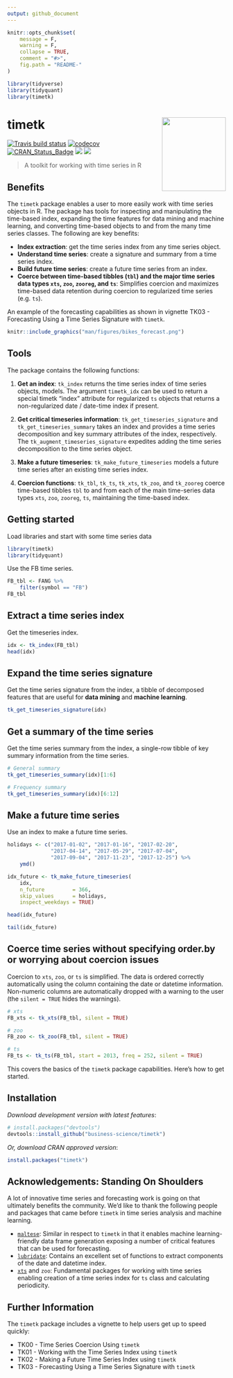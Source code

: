 ```yaml
---
output: github_document
---
```


<!-- README.md is generated from README.Rmd. Please edit that file -->

```r
knitr::opts_chunk$set(
    message = F, 
    warning = F,
    collapse = TRUE,
    comment = "#>",
    fig.path = "README-"
)
```

```r
library(tidyverse)
library(tidyquant)
library(timetk)
```


# timetk <img src="man/figures/logo.png" width="147" height="170" align="right" />

[![Travis build status](https://travis-ci.org/business-science/timetk.svg?branch=master)](https://travis-ci.org/business-science/timetk)
[![codecov](https://codecov.io/gh/business-science/timetk/branch/master/graph/badge.svg)](https://codecov.io/gh/business-science/timetk)
[![CRAN_Status_Badge](http://www.r-pkg.org/badges/version/timetk)](https://cran.r-project.org/package=timetk)
![](http://cranlogs.r-pkg.org/badges/timetk?color=brightgreen)
![](http://cranlogs.r-pkg.org/badges/grand-total/timetk?color=brightgreen)



> A toolkit for working with time series in R

## Benefits

The `timetk` package enables a user to more easily work with time series objects in R. The package has tools for inspecting and manipulating the time-based index, expanding the time features for data mining and machine learning, and converting time-based objects to and from the many time series classes. The following are key benefits:

* __Index extraction__: get the time series index from any time series object.
* __Understand time series__: create a signature and summary from a time series index.
* __Build future time series__: create a future time series from an index.
* __Coerce between time-based tibbles (`tbl`) and the major time series data types `xts`, `zoo`, `zooreg`, and `ts`__: Simplifies coercion and maximizes time-based data retention during coercion to regularized time series (e.g. `ts`).

An example of the forecasting capabilities as shown in vignette TK03 - Forecasting Using a Time Series Signature with `timetk`.

```r
knitr::include_graphics("man/figures/bikes_forecast.png")
```

## Tools

The package contains the following functions:

1. __Get an index__: `tk_index` returns the time series index of time
series objects, models. The argument `timetk_idx` can be used to return a
special timetk "index" attribute for regularized `ts` objects that returns a
non-regularized date / date-time index if present.

2. __Get critical timeseries information__: `tk_get_timeseries_signature` and `tk_get_timeseries_summary` takes an index and provides a time series decomposition and key summary attributes of the index, respectively. The `tk_augment_timeseries_signature` expedites adding the time series decomposition to the time series object. 

3. __Make a future timeseries__: `tk_make_future_timeseries` models a
future time series after an existing time series index.  

4. __Coercion functions__: `tk_tbl`, `tk_ts`, `tk_xts`, `tk_zoo`, and
`tk_zooreg` coerce time-based tibbles `tbl` to and from each of the main
time-series data types `xts`, `zoo`, `zooreg`, `ts`, maintaining the time-based
index.

## Getting started

Load libraries and start with some time series data

```r
library(timetk)
library(tidyquant)
```

Use the FB time series.

```r
FB_tbl <- FANG %>%
    filter(symbol == "FB")
FB_tbl
```


## Extract a time series index

Get the timeseries index.

```r
idx <- tk_index(FB_tbl)
head(idx)
```

## Expand the time series signature

Get the time series signature from the index, a tibble of decomposed features that are useful for __data mining__ and __machine learning__. 

```r
tk_get_timeseries_signature(idx)
```

## Get a summary of the time series

Get the time series summary from the index, a single-row tibble of key summary information from the time series.

```r
# General summary
tk_get_timeseries_summary(idx)[1:6]

# Frequency summary
tk_get_timeseries_summary(idx)[6:12]
```

## Make a future time series

Use an index to make a future time series.  

```r
holidays <- c("2017-01-02", "2017-01-16", "2017-02-20",
              "2017-04-14", "2017-05-29", "2017-07-04",
              "2017-09-04", "2017-11-23", "2017-12-25") %>%
    ymd()

idx_future <- tk_make_future_timeseries(
    idx, 
    n_future         = 366, 
    skip_values      = holidays, 
    inspect_weekdays = TRUE) 

head(idx_future)
```

```r
tail(idx_future)
```


## Coerce time series without specifying order.by or worrying about coercion issues

Coercion to `xts`, `zoo`, or `ts` is simplified. The data is ordered correctly automatically using the column containing the date or datetime information. Non-numeric columns are automatically dropped with a warning to the user (the `silent = TRUE` hides the warnings).

```r
# xts
FB_xts <- tk_xts(FB_tbl, silent = TRUE)
```

```r
# zoo
FB_zoo <- tk_zoo(FB_tbl, silent = TRUE)
```

```r
# ts
FB_ts <- tk_ts(FB_tbl, start = 2013, freq = 252, silent = TRUE)
```


This covers the basics of the `timetk` package capabilities. Here's how to get started.

## Installation

_Download development version with latest features_:

``` r
# install.packages("devtools")
devtools::install_github("business-science/timetk")
```

_Or, download CRAN approved version_:

```r
install.packages("timetk")
```

## Acknowledgements: Standing On Shoulders

A lot of innovative time series and forecasting work is going on that ultimately benefits the community. We'd like to thank the following people and packages that came before `timetk` in time series analysis and machine learning.

* [`maltese`](https://github.com/bearloga/maltese): Similar in respect to `timetk` in that it enables machine learning-friendly data frame generation exposing a number of critical features that can be used for forecasting.
* [`lubridate`](https://github.com/hadley/lubridate): Contains an excellent set of functions to extract components of the date and datetime index.
* [`xts`](https://github.com/joshuaulrich/xts) and `zoo`: Fundamental packages for working with time series enabling creation of a time series index for `ts` class and calculating periodicity. 



## Further Information

The `timetk` package includes a vignette to help users get up to speed quickly:

* TK00 - Time Series Coercion Using `timetk`
* TK01 - Working with the Time Series Index using `timetk`
* TK02 - Making a Future Time Series Index using `timetk`
* TK03 - Forecasting Using a Time Series Signature with `timetk`


